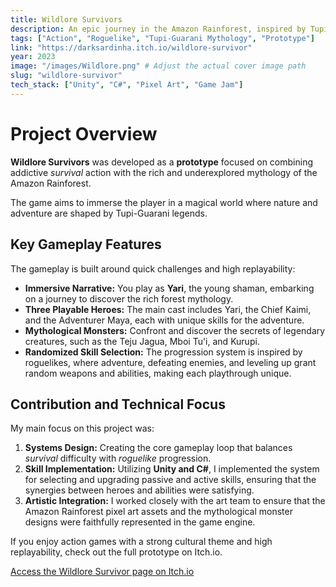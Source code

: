 ```yaml
---
title: Wildlore Survivors
description: An epic journey in the Amazon Rainforest, inspired by Tupi-Guarani mythology.
tags: ["Action", "Roguelike", "Tupi-Guarani Mythology", "Prototype"]
link: "https://darksardinha.itch.io/wildlore-survivor"
year: 2023
image: "/images/Wildlore.png" # Adjust the actual cover image path
slug: "wildlore-survivor"
tech_stack: ["Unity", "C#", "Pixel Art", "Game Jam"]
---
```


# Project Overview

**Wildlore Survivors** was developed as a **prototype** focused on combining addictive *survival* action with the rich and underexplored mythology of the Amazon Rainforest.

The game aims to immerse the player in a magical world where nature and adventure are shaped by Tupi-Guarani legends.

## Key Gameplay Features

The gameplay is built around quick challenges and high replayability:

* **Immersive Narrative:** You play as **Yari**, the young shaman, embarking on a journey to discover the rich forest mythology.
* **Three Playable Heroes:** The main cast includes Yari, the Chief Kaimi, and the Adventurer Maya, each with unique skills for the adventure.
* **Mythological Monsters:** Confront and discover the secrets of legendary creatures, such as the Teju Jagua, Mboi Tu'i, and Kurupi.
* **Randomized Skill Selection:** The progression system is inspired by roguelikes, where adventure, defeating enemies, and leveling up grant random weapons and abilities, making each playthrough unique.

## Contribution and Technical Focus

My main focus on this project was:

1.  **Systems Design:** Creating the core gameplay loop that balances *survival* difficulty with *roguelike* progression.
2.  **Skill Implementation:** Utilizing **Unity and C#**, I implemented the system for selecting and upgrading passive and active skills, ensuring that the synergies between heroes and abilities were satisfying.
3.  **Artistic Integration:** I worked closely with the art team to ensure that the Amazon Rainforest pixel art assets and the mythological monster designs were faithfully represented in the game engine.

If you enjoy action games with a strong cultural theme and high replayability, check out the full prototype on Itch.io.

[Access the Wildlore Survivor page on Itch.io](https://darksardinha.itch.io/wildlore-survivor)